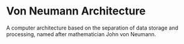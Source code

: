 # Von Neumann Architecture

A computer architecture based on the separation of data storage and processing, named after mathematician John von Neumann.
